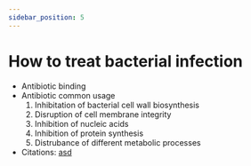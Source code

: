 ```yaml
---
sidebar_position: 5
---
```

# How to treat bacterial infection
- Antibiotic binding
- Antibiotic common usage
	1. Inhibitation of bacterial cell wall biosynthesis
	2. Disruption of cell membrane integrity
	3. Inhibition of nucleic acids
	4. Inhibition of protein synthesis
	5. Distrubance of different metabolic processes
- Citations: [asd](https://www.britannica.com/science/bacteria/Evolution-of-bacteria)
